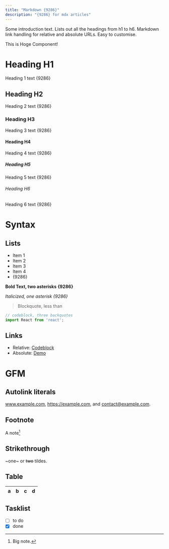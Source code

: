 ```yaml
---
title: "Markdown {9286}"
description: "{9286} for mdx articles"
---
```


Some introduction text. Lists out all the headings from h1 to h6. Markdown link handling for relative and absolute URLs. Easy to customise.



<Hoge>This is Hoge Component!</Hoge>

# Heading H1
Heading 1 text
{9286}

## Heading H2
Heading 2 text
{9286}

### Heading H3
Heading 3 text
{9286}

#### Heading H4
Heading 4 text
{9286}

##### Heading H5
Heading 5 text
{9286}

###### Heading H6
Heading 6 text
{9286}

# Syntax
## Lists
- Item 1
- Item 2
- Item 3
- Item 4
- {9286}

**Bold Text, two asterisks**
**{9286}**

*Italicized, one asterisk*
*{9286}*

> Blockquote, less than

```javascript
// codeblock, three backquotes
import React from 'react';
```

## Links

* Relative: [Codeblock](/codeblock)
* Absolute: [Demo](https://learn.hasura.io/graphql/react)

# GFM

## Autolink literals

www.example.com, https://example.com, and contact@example.com.

## Footnote

A note[^1]

[^1]: Big note.

## Strikethrough

~one~ or ~~two~~ tildes.

## Table

| a | b  |  c |  d  |
| - | :- | -: | :-: |

## Tasklist

* [ ] to do
* [x] done
